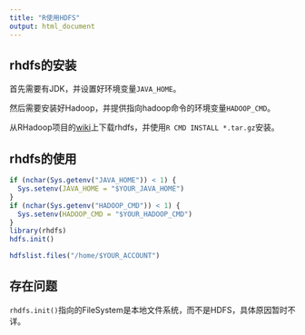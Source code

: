 ```yaml
---
title: "R使用HDFS"
output: html_document
---
```



## rhdfs的安装
首先需要有JDK，并设置好环境变量`JAVA_HOME`。

然后需要安装好Hadoop，并提供指向hadoop命令的环境变量`HADOOP_CMD`。

从RHadoop项目的[wiki](https://github.com/RevolutionAnalytics/RHadoop/wiki)上下载rhdfs，并使用`R CMD INSTALL *.tar.gz`安装。

## rhdfs的使用

```r
if (nchar(Sys.getenv("JAVA_HOME")) < 1) {
  Sys.setenv(JAVA_HOME = "$YOUR_JAVA_HOME")
}
if (nchar(Sys.getenv("HADOOP_CMD")) < 1) {
  Sys.setenv(HADOOP_CMD = "$YOUR_HADOOP_CMD")
}
library(rhdfs)
hdfs.init()

hdfslist.files("/home/$YOUR_ACCOUNT")
```

## 存在问题
`rhdfs.init()`指向的FileSystem是本地文件系统，而不是HDFS，具体原因暂时不详。
